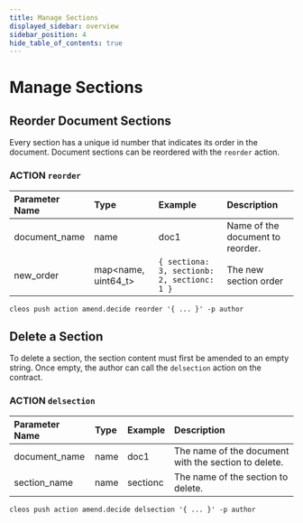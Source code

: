 ```yaml
---
title: Manage Sections
displayed_sidebar: overview
sidebar_position: 4
hide_table_of_contents: true
---
```


# Manage Sections

## Reorder Document Sections

Every section has a unique id number that indicates its order in the document. Document sections can be reordered with the `reorder` action.

### ACTION `reorder`

| Parameter Name | Type | Example | Description |
| :--- | :--- | :--- | :--- |
| document_name | name | doc1 | Name of the document to reorder. |
| new_order | map&lt;name, uint64_t&gt; | `{ sectiona: 3, sectionb: 2, sectionc: 1 }` | The new section order |

```text
cleos push action amend.decide reorder '{ ... }' -p author
```

## Delete a Section

To delete a section, the section content must first be amended to an empty string. Once empty, the author can call the `delsection` action on the contract.

### ACTION `delsection`

| Parameter Name | Type | Example | Description |
| :--- | :--- | :--- | :--- |
| document\_name | name | doc1 | The name of the document with the section to delete. |
| section\_name | name | sectionc | The name of the section to delete. |

```text
cleos push action amend.decide delsection '{ ... }' -p author
```
